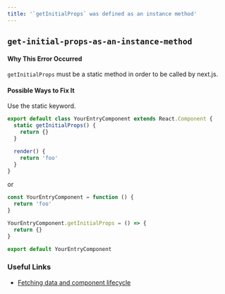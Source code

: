 ```yaml
---
title: '`getInitialProps` was defined as an instance method'
---
```


## `get-initial-props-as-an-instance-method`

#### Why This Error Occurred

`getInitialProps` must be a static method in order to be called by next.js.

#### Possible Ways to Fix It

Use the static keyword.

```js filename="pages/example.js"
export default class YourEntryComponent extends React.Component {
  static getInitialProps() {
    return {}
  }

  render() {
    return 'foo'
  }
}
```

or

```js filename="pages/example.js"
const YourEntryComponent = function () {
  return 'foo'
}

YourEntryComponent.getInitialProps = () => {
  return {}
}

export default YourEntryComponent
```

### Useful Links

- [Fetching data and component lifecycle](/docs/api-reference/data-fetching/get-initial-props)
